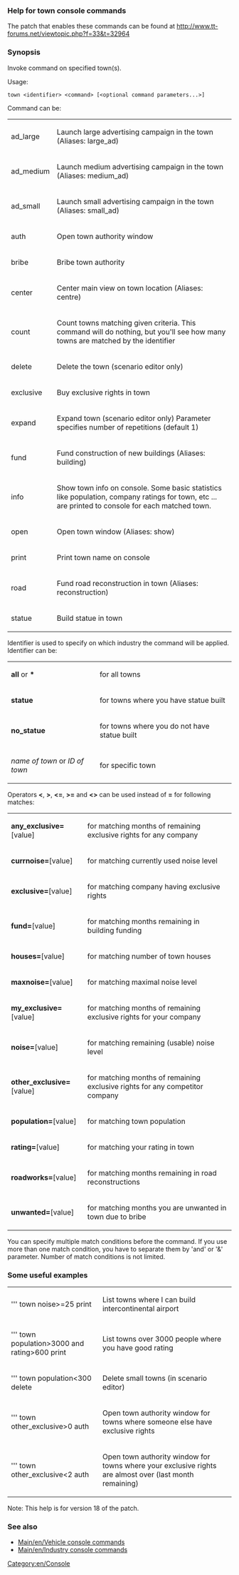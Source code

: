 === Help for town console commands ===

The patch that enables these commands can be found at http://www.tt-forums.net/viewtopic.php?f=33&t=32964

=== Synopsis ===

Invoke command on specified town(s).

Usage:

 town &lt;identifier&gt; &lt;command&gt; [&lt;optional command parameters...&gt;]

Command can be:
{|
|  ad_large      ||  Launch large advertising campaign in the town (Aliases: large_ad)
|-
|  ad_medium     ||  Launch medium advertising campaign in the town (Aliases: medium_ad)
|-
|  ad_small      ||  Launch small advertising campaign in the town (Aliases: small_ad)
|-
|  auth          ||  Open town authority window
|-
|  bribe         ||  Bribe town authority
|-
|  center        ||  Center main view on town location (Aliases: centre)
|-
|  count         ||  Count towns matching given criteria. This command will do nothing, but you'll see how many towns are matched by the identifier
|-
|  delete        ||  Delete the town (scenario editor only)
|-
|  exclusive     ||  Buy exclusive rights in town
|-
|  expand        ||  Expand town (scenario editor only) Parameter specifies number of repetitions (default 1)
|-
|  fund          ||  Fund construction of new buildings (Aliases: building)
|-
|  info          ||  Show town info on console. Some basic statistics like population, company ratings for town, etc ... are printed to console for each matched town.
|-
|  open          ||  Open town window (Aliases: show)
|-
|  print         ||  Print town name on console
|-
|  road          ||  Fund road reconstruction in town (Aliases: reconstruction)
|-
|  statue        ||  Build statue in town
|}

Identifier is used to specify on which industry the command will be applied.
Identifier can be:
{|
| '''all''' or '''*''' || for all towns
|-
| '''statue'''         || for towns where you have statue built
|-
| '''no_statue'''      || for towns where you do not have statue built
|-
| ''name of town'' or ''ID of town'' || for specific town
|}
Operators '''&lt;''', '''&gt;''', '''&lt;=''', '''&gt;=''' and '''&lt;&gt;''' can be used instead of '''=''' for following matches:
{|
| '''any_exclusive='''[value] ||  for matching months of remaining exclusive rights for any company
|-
| '''currnoise='''[value] ||  for matching currently used noise level
|-
| '''exclusive='''[value] ||  for matching company having exclusive rights
|-
| '''fund='''[value] ||  for matching months remaining in building funding
|-
| '''houses='''[value] ||  for matching number of town houses
|-
| '''maxnoise='''[value] ||  for matching maximal noise level
|-
| '''my_exclusive='''[value] ||  for matching months of remaining exclusive rights for your company
|-
| '''noise='''[value] ||  for matching remaining (usable) noise level
|-
| '''other_exclusive='''[value] ||  for matching months of remaining exclusive rights for any competitor company
|-
| '''population='''[value] ||  for matching town population
|-
| '''rating='''[value] ||  for matching your rating in town
|-
| '''roadworks='''[value] ||  for matching months remaining in road reconstructions
|-
| '''unwanted='''[value] ||  for matching months you are unwanted in town due to bribe
|}

You can specify multiple match conditions before the command.
If you use more than one match condition, you have to separate them by 'and' or '&' parameter. Number of match conditions is not limited.

=== Some useful examples ===

{|
| ''' town noise&gt;=25 print        || List towns where I can build intercontinental airport
|-
| ''' town population&gt;3000 and rating&gt;600 print || List towns over 3000 people where you have good rating
|-
| ''' town population&lt;300 delete || Delete small towns (in scenario editor)
|-
| ''' town other_exclusive&gt;0 auth || Open town authority window for towns where someone else have exclusive rights
|-
| ''' town other_exclusive&lt;2 auth || Open town authority window for towns where your exclusive rights are almost over (last month remaining)
|}

Note: This help is for version 18 of the patch.

=== See also ===
* [[Main/en/Vehicle console commands]]
* [[Main/en/Industry console commands]]

[[Category:en/Console]]